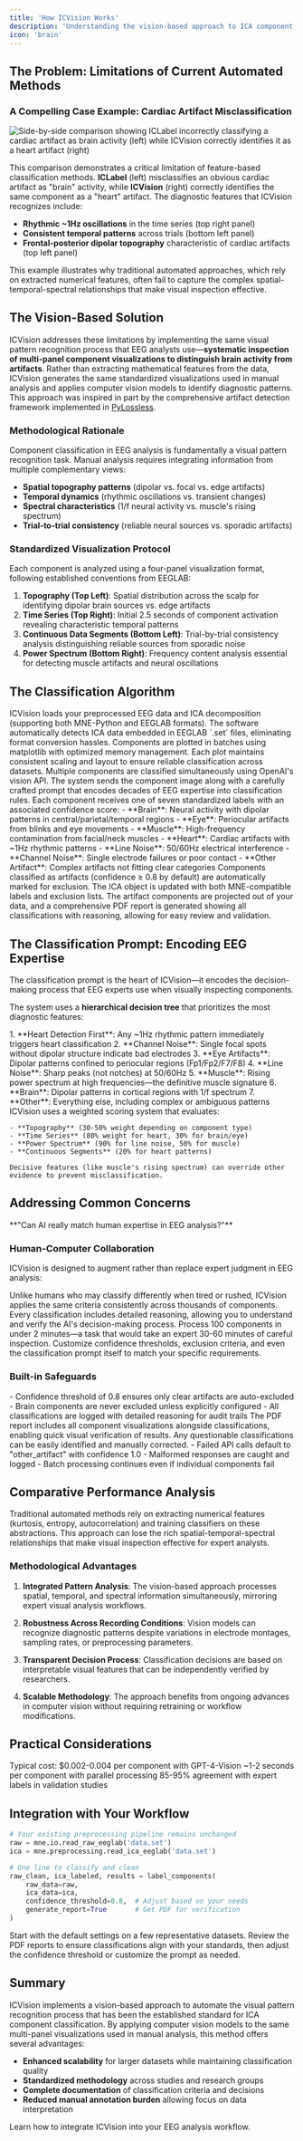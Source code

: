 ```yaml
---
title: 'How ICVision Works'
description: 'Understanding the vision-based approach to ICA component classification'
icon: 'brain'
---
```


## The Problem: Limitations of Current Automated Methods

### A Compelling Case Example: Cardiac Artifact Misclassification

<Frame caption="ICVision vs ICLabel: Cardiac artifact detection comparison demonstrating superior pattern recognition capabilities">
<img src="/pipeline-steps/assets/iclabel_vs_icvision.png" alt="Side-by-side comparison showing ICLabel incorrectly classifying a cardiac artifact as brain activity (left) while ICVision correctly identifies it as a heart artifact (right)" />
</Frame>

This comparison demonstrates a critical limitation of feature-based classification methods. **ICLabel** (left) misclassifies an obvious cardiac artifact as "brain" activity, while **ICVision** (right) correctly identifies the same component as a "heart" artifact. The diagnostic features that ICVision recognizes include:

- **Rhythmic ~1Hz oscillations** in the time series (top right panel)
- **Consistent temporal patterns** across trials (bottom left panel)  
- **Frontal-posterior dipolar topography** characteristic of cardiac artifacts (top left panel)

This example illustrates why traditional automated approaches, which rely on extracted numerical features, often fail to capture the complex spatial-temporal-spectral relationships that make visual inspection effective.

## The Vision-Based Solution

ICVision addresses these limitations by implementing the same visual pattern recognition process that EEG analysts use—**systematic inspection of multi-panel component visualizations to distinguish brain activity from artifacts**. Rather than extracting mathematical features from the data, ICVision generates the same standardized visualizations used in manual analysis and applies computer vision models to identify diagnostic patterns. This approach was inspired in part by the comprehensive artifact detection framework implemented in [PyLossless](https://pylossless.readthedocs.io/en/latest/).

### Methodological Rationale

Component classification in EEG analysis is fundamentally a visual pattern recognition task. Manual analysis requires integrating information from multiple complementary views:

- **Spatial topography patterns** (dipolar vs. focal vs. edge artifacts)
- **Temporal dynamics** (rhythmic oscillations vs. transient changes)
- **Spectral characteristics** (1/f neural activity vs. muscle's rising spectrum)
- **Trial-to-trial consistency** (reliable neural sources vs. sporadic artifacts)

### Standardized Visualization Protocol

Each component is analyzed using a four-panel visualization format, following established conventions from EEGLAB:

1. **Topography (Top Left)**: Spatial distribution across the scalp for identifying dipolar brain sources vs. edge artifacts
2. **Time Series (Top Right)**: Initial 2.5 seconds of component activation revealing characteristic temporal patterns
3. **Continuous Data Segments (Bottom Left)**: Trial-by-trial consistency analysis distinguishing reliable sources from sporadic noise
4. **Power Spectrum (Bottom Right)**: Frequency content analysis essential for detecting muscle artifacts and neural oscillations

## The Classification Algorithm

<Steps>
  <Step title="Data Preparation">
    ICVision loads your preprocessed EEG data and ICA decomposition (supporting both MNE-Python and EEGLAB formats). The software automatically detects ICA data embedded in EEGLAB `.set` files, eliminating format conversion hassles.
  </Step>
  
  <Step title="Parallel Visualization Generation">
    Components are plotted in batches using matplotlib with optimized memory management. Each plot maintains consistent scaling and layout to ensure reliable classification across datasets.
  </Step>
  
  <Step title="Concurrent API Classification">
    Multiple components are classified simultaneously using OpenAI's vision API. The system sends the component image along with a carefully crafted prompt that encodes decades of EEG expertise into classification rules.
  </Step>
  
  <Step title="Intelligent Label Assignment">
    Each component receives one of seven standardized labels with an associated confidence score:
    - **Brain**: Neural activity with dipolar patterns in central/parietal/temporal regions
    - **Eye**: Periocular artifacts from blinks and eye movements
    - **Muscle**: High-frequency contamination from facial/neck muscles
    - **Heart**: Cardiac artifacts with ~1Hz rhythmic patterns
    - **Line Noise**: 50/60Hz electrical interference
    - **Channel Noise**: Single electrode failures or poor contact
    - **Other Artifact**: Complex artifacts not fitting clear categories
  </Step>
  
  <Step title="Automated Artifact Rejection">
    Components classified as artifacts (confidence ≥ 0.8 by default) are automatically marked for exclusion. The ICA object is updated with both MNE-compatible labels and exclusion lists.
  </Step>
  
  <Step title="Data Cleaning & Reporting">
    The artifact components are projected out of your data, and a comprehensive PDF report is generated showing all classifications with reasoning, allowing for easy review and validation.
  </Step>
</Steps>

## The Classification Prompt: Encoding EEG Expertise

<Info>
  The classification prompt is the heart of ICVision—it encodes the decision-making process that EEG experts use when visually inspecting components.
</Info>

The system uses a **hierarchical decision tree** that prioritizes the most diagnostic features:

<Tabs>
  <Tab title="Priority Rules">
    1. **Heart Detection First**: Any ~1Hz rhythmic pattern immediately triggers heart classification
    2. **Channel Noise**: Single focal spots without dipolar structure indicate bad electrodes
    3. **Eye Artifacts**: Dipolar patterns confined to periocular regions (Fp1/Fp2/F7/F8)
    4. **Line Noise**: Sharp peaks (not notches) at 50/60Hz
    5. **Muscle**: Rising power spectrum at high frequencies—the definitive muscle signature
    6. **Brain**: Dipolar patterns in cortical regions with 1/f spectrum
    7. **Other**: Everything else, including complex or ambiguous patterns
  </Tab>
  
  <Tab title="Scoring System">
    ICVision uses a weighted scoring system that evaluates:
    
    - **Topography** (30-50% weight depending on component type)
    - **Time Series** (80% weight for heart, 30% for brain/eye)
    - **Power Spectrum** (90% for line noise, 50% for muscle)
    - **Continuous Segments** (20% for heart patterns)
    
    Decisive features (like muscle's rising spectrum) can override other evidence to prevent misclassification.
  </Tab>
</Tabs>

## Addressing Common Concerns

<Warning>
  **"Can AI really match human expertise in EEG analysis?"**
</Warning>

### Human-Computer Collaboration

ICVision is designed to augment rather than replace expert judgment in EEG analysis:

<CardGroup cols={2}>
  <Card title="Consistency" icon="robot">
    Unlike humans who may classify differently when tired or rushed, ICVision applies the same criteria consistently across thousands of components.
  </Card>
  
  <Card title="Transparency" icon="magnifying-glass">
    Every classification includes detailed reasoning, allowing you to understand and verify the AI's decision-making process.
  </Card>
  
  <Card title="Speed" icon="gauge-high">
    Process 100 components in under 2 minutes—a task that would take an expert 30-60 minutes of careful inspection.
  </Card>
  
  <Card title="Adjustability" icon="sliders">
    Customize confidence thresholds, exclusion criteria, and even the classification prompt itself to match your specific requirements.
  </Card>
</CardGroup>

### Built-in Safeguards

<AccordionGroup>
  <Accordion title="Conservative Default Settings" icon="shield-halved">
    - Confidence threshold of 0.8 ensures only clear artifacts are auto-excluded
    - Brain components are never excluded unless explicitly configured
    - All classifications are logged with detailed reasoning for audit trails
  </Accordion>
  
  <Accordion title="Visual Verification" icon="chart-line">
    The PDF report includes all component visualizations alongside classifications, enabling quick visual verification of results. Any questionable classifications can be easily identified and manually corrected.
  </Accordion>
  
  <Accordion title="Fallback Mechanisms" icon="parachute-box">
    - Failed API calls default to "other_artifact" with confidence 1.0
    - Malformed responses are caught and logged
    - Batch processing continues even if individual components fail
  </Accordion>
</AccordionGroup>

## Comparative Performance Analysis

<Note>
  Traditional automated methods rely on extracting numerical features (kurtosis, entropy, autocorrelation) and training classifiers on these abstractions. This approach can lose the rich spatial-temporal-spectral relationships that make visual inspection effective for expert analysts.
</Note>

### Methodological Advantages

1. **Integrated Pattern Analysis**: The vision-based approach processes spatial, temporal, and spectral information simultaneously, mirroring expert visual analysis workflows.

2. **Robustness Across Recording Conditions**: Vision models can recognize diagnostic patterns despite variations in electrode montages, sampling rates, or preprocessing parameters.

3. **Transparent Decision Process**: Classification decisions are based on interpretable visual features that can be independently verified by researchers.

4. **Scalable Methodology**: The approach benefits from ongoing advances in computer vision without requiring retraining or workflow modifications.

## Practical Considerations

<CardGroup cols={3}>
  <Card title="API Costs" icon="dollar-sign" color="#10b981">
    Typical cost: $0.002-0.004 per component with GPT-4-Vision
  </Card>
  
  <Card title="Processing Time" icon="clock" color="#3b82f6">
    ~1-2 seconds per component with parallel processing
  </Card>
  
  <Card title="Accuracy" icon="bullseye" color="#f59e0b">
    85-95% agreement with expert labels in validation studies
  </Card>
</CardGroup>

## Integration with Your Workflow

```python
# Your existing preprocessing pipeline remains unchanged
raw = mne.io.read_raw_eeglab('data.set')
ica = mne.preprocessing.read_ica_eeglab('data.set')

# One line to classify and clean
raw_clean, ica_labeled, results = label_components(
    raw_data=raw,
    ica_data=ica,
    confidence_threshold=0.8,  # Adjust based on your needs
    generate_report=True       # Get PDF for verification
)
```

<Tip>
  Start with the default settings on a few representative datasets. Review the PDF reports to ensure classifications align with your standards, then adjust the confidence threshold or customize the prompt as needed.
</Tip>

## Summary

ICVision implements a vision-based approach to automate the visual pattern recognition process that has been the established standard for ICA component classification. By applying computer vision models to the same multi-panel visualizations used in manual analysis, this method offers several advantages:

- **Enhanced scalability** for larger datasets while maintaining classification quality
- **Standardized methodology** across studies and research groups  
- **Complete documentation** of classification criteria and decisions
- **Reduced manual annotation burden** allowing focus on data interpretation

<Card title="Implementation Guide" icon="book-open" href="/pipeline-steps/ica">
  Learn how to integrate ICVision into your EEG analysis workflow.
</Card>